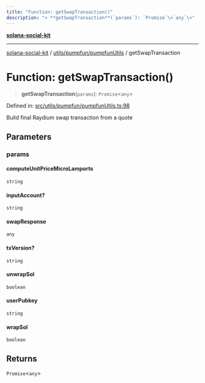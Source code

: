```yaml
---
title: "Function: getSwapTransaction()"
description: "> **getSwapTransaction**(`params`): `Promise`\<`any`\>"
---
```


[**solana-social-kit**](../../../../README.mdx)

***

[solana-social-kit](../../../../README.mdx) / [utils/pumpfun/pumpfunUtils](../README.mdx) / getSwapTransaction

# Function: getSwapTransaction()

> **getSwapTransaction**(`params`): `Promise`\<`any`\>

Defined in: [src/utils/pumpfun/pumpfunUtils.ts:98](https://github.com/SendArcade/solana-social-starter/blob/03568260ca96ed63f77049843c721de1cb011893/src/utils/pumpfun/pumpfunUtils.ts#L98)

Build final Raydium swap transaction from a quote

## Parameters

### params

#### computeUnitPriceMicroLamports

`string`

#### inputAccount?

`string`

#### swapResponse

`any`

#### txVersion?

`string`

#### unwrapSol

`boolean`

#### userPubkey

`string`

#### wrapSol

`boolean`

## Returns

`Promise`\<`any`\>
